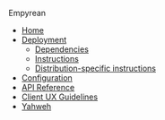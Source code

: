 Empyrean
* [[empyrean/Home|Home]]
* [[Deployment]]
** [[Deployment#dependencies|Dependencies]]
** [[Deployment#instructions|Instructions]]
** [[Deployment#distribution-specific-instructions|Distribution-specific instructions]]
* [[Configuration]]
* [[API|API Reference]]
* [[Client UX Guidelines]]
* [[Yahweh]]
